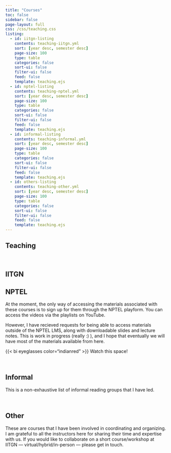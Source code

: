 ```yaml
---
title: "Courses"
toc: false
sidebar: false
page-layout: full
css: /css/teaching.css
listing:
  - id: iitgn-listing 
    contents: teaching-iitgn.yml
    sort: [year desc, semester desc]
    page-size: 100
    type: table
    categories: false
    sort-ui: false
    filter-ui: false
    feed: false
    template: teaching.ejs
  - id: nptel-listing 
    contents: teaching-nptel.yml
    sort: [year desc, semester desc]
    page-size: 100
    type: table
    categories: false
    sort-ui: false
    filter-ui: false
    feed: false
    template: teaching.ejs
  - id: informal-listing 
    contents: teaching-informal.yml
    sort: [year desc, semester desc]
    page-size: 100
    type: table
    categories: false
    sort-ui: false
    filter-ui: false
    feed: false
    template: teaching.ejs
  - id: others-listing 
    contents: teaching-other.yml
    sort: [year desc, semester desc]
    page-size: 100
    type: table
    categories: false
    sort-ui: false
    filter-ui: false
    feed: false
    template: teaching.ejs
---
```


:::{.column-body-outset}

# Teaching
<p>&nbsp;</p>

::: {.panel-tabset}
## IITGN

::: {#iitgn-listing}
:::


## NPTEL

:::{.callout-tip appearance="minimal"}
At the moment, the only way of accessing the materials associated with these courses is to sign up for them through the NPTEL playform. You can access the videos via the playlists on YouTube. 

However, I have recieved requests for being able to access materials outside of the NPTEL LMS, along with downloadable slides and lecture notes. This is work in progress (really :) ), and I hope that eventually we will have most of the materials available from here.

{{< bi eyeglasses color="indianred" >}} Watch this space! 
:::

<p>&nbsp;</p>

::: {#nptel-listing}
::: 

## Informal

:::{.callout-tip appearance="minimal"}
This is a non-exhaustive list of informal reading groups that I have led.
:::


<p>&nbsp;</p>

::: {#informal-listing}
:::

## Other

:::{.callout-tip appearance="minimal"}
These are courses that I have been involved in coordinating and organizing. I am grateful to all the instructors here for sharing their time and expertise with us. If you would like to collaborate on a short course/workshop at IITGN --- virtual/hybrid/in-person --- please get in touch.
:::


<p>&nbsp;</p>

::: {#others-listing}
:::

:::
<!-- end panel -->

:::
<!-- end column -->
